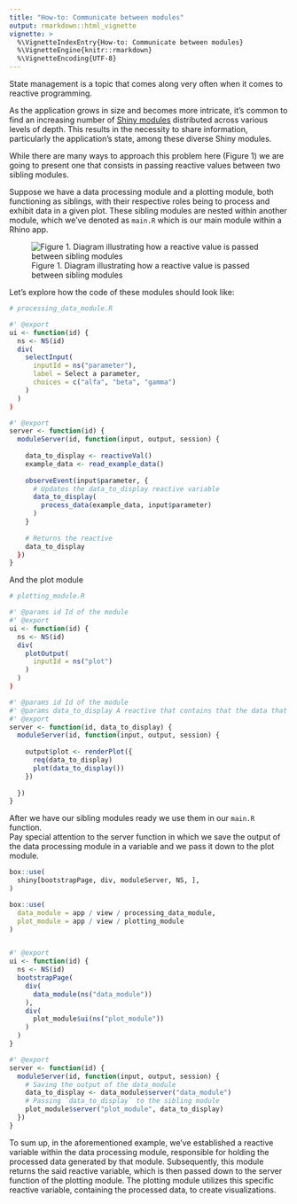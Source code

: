 ```yaml
---
title: "How-to: Communicate between modules"
output: rmarkdown::html_vignette
vignette: >
  %\VignetteIndexEntry{How-to: Communicate between modules}
  %\VignetteEngine{knitr::rmarkdown}
  %\VignetteEncoding{UTF-8}
---
```


State management is a topic that comes along very often when it comes to reactive programming. 

As the application grows in size and becomes more intricate, it's common to find an increasing number of 
[Shiny modules](https://shiny.posit.co/r/articles/improve/modules/) distributed across various levels of depth.
This results in the necessity to share information, particularly the application's state, among these diverse Shiny modules.

While there are many ways to approach this problem here (Figure 1) we are going to present one that consists in passing reactive 
values between two sibling modules.

Suppose we have a data processing module and a plotting module, both functioning as siblings, with their respective roles
being to process and exhibit data in a given plot. These sibling modules are nested within another module, which we've
denoted as `main.R` which is our main module within a Rhino app.

![Figure 1. Diagram illustrating how a reactive value is passed between sibling modules](images/communicate_between_modules_1.png)

Let's explore how the code of these modules should look like:

```R
# processing_data_module.R

#' @export
ui <- function(id) {
  ns <- NS(id)
  div(
    selectInput(
      inputId = ns("parameter"),
      label = Select a parameter,
      choices = c("alfa", "beta", "gamma")
    )
  )
)

#' @export
server <- function(id) {
  moduleServer(id, function(input, output, session) {
  
    data_to_display <- reactiveVal()
    example_data <- read_example_data()
  
    observeEvent(input$parameter, {
      # Updates the data_to_display reactive variable
      data_to_display(
        process_data(example_data, input$parameter)
      )
    }
    
    # Returns the reactive
    data_to_display
  })
}
```

And the plot module

```R
# plotting_module.R

#' @params id Id of the module
#' @export
ui <- function(id) {
  ns <- NS(id)
  div(
    plotOutput(
      inputId = ns("plot")
    )
  )
)

#' @params id Id of the module
#' @params data_to_display A reactive that contains that the data that will be plotted
#' @export
server <- function(id, data_to_display) {
  moduleServer(id, function(input, output, session) {
  
    output$plot <- renderPlot({
      req(data_to_display)
      plot(data_to_display())
    })
   
  })
}
```


After we have our sibling modules ready we use them in our `main.R` function.  
Pay special attention to the server function in which we save the output of the data processing module in a variable and
we pass it down to the plot module.

```R
box::use(
  shiny[bootstrapPage, div, moduleServer, NS, ],
)

box::use(
  data_module = app / view / processing_data_module,
  plot_module = app / view / plotting_module
)


#' @export
ui <- function(id) {
  ns <- NS(id)
  bootstrapPage(
    div(
      data_module(ns("data_module"))
    ),
    div(
      plot_module$ui(ns("plot_module"))
    )
  )
}

#' @export
server <- function(id) {
  moduleServer(id, function(input, output, session) {
    # Saving the output of the data_module
    data_to_display <- data_module$server("data_module")
    # Passing `data_to_display` to the sibling module
    plot_module$server("plot_module", data_to_display)
  })
}
```

To sum up, in the aforementioned example, we've established a reactive variable within the data processing module,
responsible for holding the processed data generated by that module. Subsequently, this module returns the said reactive
variable, which is then passed down to the server function of the plotting module. The plotting module utilizes this
specific reactive variable, containing the processed data, to create visualizations.
